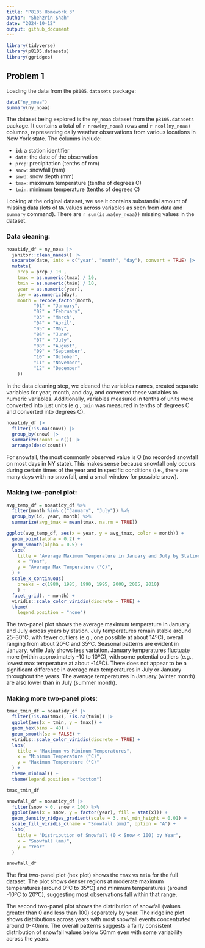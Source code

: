 ```yaml
---
title: "P8105 Homework 3"
author: "Shehzrin Shah"
date: "2024-10-12"
output: github_document
---
```


```r
library(tidyverse)
library(p8105.datasets)
library(ggridges)
```

## Problem 1 

Loading the data from the `p8105.datasets` package: 
```r
data("ny_noaa")
summary(ny_noaa)
```

The dataset being explored is the `ny_noaa` dataset from the `p8105.datasets` package. It contains a total of `r nrow(ny_noaa)` rows and `r ncol(ny_noaa)` columns, representing daily weather observations from various locations in New York state. The columns include: 

  * `id`: a station identifier
  * `date`: the date of the observation 
  * `prcp`: precipitation (tenths of mm)
  * `snow`: snowfall (mm)
  * `snwd`: snow depth (mm)
  * `tmax`: maximum temperature (tenths of degrees C)
  * `tmin`: minimum temperature (tenths of degrees C)

Looking at the original dataset, we see it contains substantial amount of missing data (lots of `NA` values across variables as seen from data and `summary` command). There are  `r sum(is.na(ny_noaa))` missing values in the dataset. 

### Data cleaning: 
```r
noaatidy_df = ny_noaa |>
  janitor::clean_names() |>
  separate(date, into = c("year", "month", "day"), convert = TRUE) |>
  mutate(
    prcp = prcp / 10 ,
    tmax = as.numeric(tmax) / 10,
    tmin = as.numeric(tmin) / 10,
    year = as.numeric(year),
    day = as.numeric(day),
    month = recode_factor(month,
          "01" = "January",
          "02" = "February",
          "03" = "March",
          "04" = "April",
          "05" = "May",
          "06" = "June",
          "07" = "July",
          "08" = "August",
          "09" = "September",
          "10" = "October",
          "11" = "November",
          "12" = "December"
    ))
```
In the data cleaning step, we cleaned the variables names, created separate variables for year, month, and day, and converted these variables to numeric variables. Additionally, variables measured in tenths of units were converted into just units (e.g., `tmin` was measured in tenths of degrees C and converted into degrees C). 

```r
noaatidy_df |>
  filter(!is.na(snow)) |>            
  group_by(snow) |>                 
  summarize(count = n()) |>        
  arrange(desc(count)) 
```
For snowfall, the most commonly observed value is O (no recorded snowfall on most days in NY state). This makes sense because snowfall only occurs during certain times of the year and in specific conditions (i.e., there are many days with no snowfall, and a small window for possible snow). 


### Making two-panel plot:
```r
avg_temp_df = noaatidy_df %>% 
  filter(month %in% c("January", "July")) %>% 
  group_by(id, year, month) %>% 
  summarize(avg_tmax = mean(tmax, na.rm = TRUE))

ggplot(avg_temp_df, aes(x = year, y = avg_tmax, color = month)) +
  geom_point(alpha = 0.2) +
  geom_smooth(alpha = 0.5) +
  labs(
    title = "Average Maximum Temperature in January and July by Station",
    x = "Year",
    y = "Average Max Temperature (°C)",
  ) +
  scale_x_continuous(
    breaks = c(1980, 1985, 1990, 1995, 2000, 2005, 2010)
    ) +
  facet_grid(. ~ month) +
  viridis::scale_color_viridis(discrete = TRUE) +
  theme(
    legend.position = "none")
```
The two-panel plot shows the average maximum temperature in January and July across years by station. July temperatures remain stable around 25–30°C, with fewer outliers (e.g., one possible at about 14ºC), overall ranging from about 20ºC and 35ºC. Seasonal patterns are evident in January, while July shows less variation. January temperatures fluctuate more (within approximately -10 to 10ºC), with some potential outliers (e.g., lowest max temperature at about -14ºC). There does not appear to be a significant difference in average max temperatures in July or January throughout the years. The average temperatures in January (winter month) are also lower than in July (summer month).

### Making more two-panel plots: 
```r
tmax_tmin_df = noaatidy_df |>
  filter(!is.na(tmax), !is.na(tmin)) |>
  ggplot(aes(x = tmin, y = tmax)) +
  geom_hex(bins = 40) +
  geom_smooth(se = FALSE) +
  viridis::scale_color_viridis(discrete = TRUE) + 
  labs(
    title = "Maximum vs Minimum Temperatures",
    x = "Minimum Temperature (°C)",
    y = "Maximum Temperature (°C)"
  ) + 
  theme_minimal() + 
  theme(legend.position = "bottom")

tmax_tmin_df

snowfall_df = noaatidy_df |>
  filter(snow > 0, snow < 100) %>% 
  ggplot(aes(x = snow, y = factor(year), fill = stat(x))) +
  geom_density_ridges_gradient(scale = 3, rel_min_height = 0.01) + 
  scale_fill_viridis_c(name = "Snowfall (mm)", option = "A") + 
  labs(
    title = "Distribution of Snowfall (0 < Snow < 100) by Year",
    x = "Snowfall (mm)",
    y = "Year"
  )

snowfall_df
```

The first two-panel plot (hex plot) shows the `tmax` vs `tmin` for the full dataset. The plot shows denser regions at moderate maximum temperatures (around 0ºC to 35ºC) and minimum temperatures (around -10ºC to 20ºC), suggesting most observations fall within that range. 

The second two-panel plot shows the distribution of snowfall (values greater than 0 and less than 100) separately by year. The ridgeline plot shows distributions across years with most snowfall events concentrated around 0-40mm. The overall patterns suggests a fairly consistent distribution of snowfall values below 50mm even with some variability across the years. 


